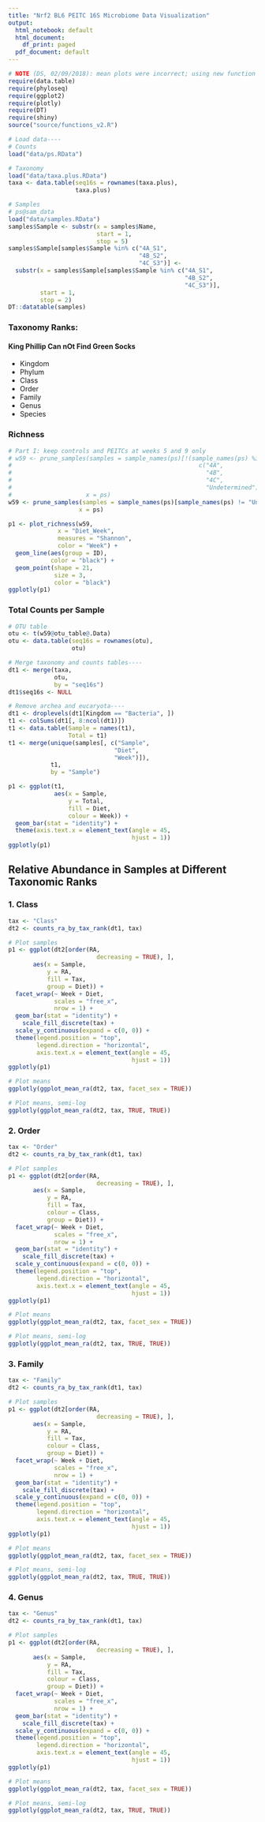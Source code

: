 ```yaml
---
title: "Nrf2 BL6 PEITC 16S Microbiome Data Visualization"
output:
  html_notebook: default
  html_document:
    df_print: paged
  pdf_document: default
---
```



```r
# NOTE (DS, 02/09/2018): mean plots were incorrect; using new function
require(data.table)
require(phyloseq)
require(ggplot2)
require(plotly)
require(DT)
require(shiny)
source("source/functions_v2.R")

# Load data----
# Counts
load("data/ps.RData")

# Taxonomy
load("data/taxa.plus.RData")
taxa <- data.table(seq16s = rownames(taxa.plus),
                   taxa.plus)

# Samples
# ps@sam_data
load("data/samples.RData")
samples$Sample <- substr(x = samples$Name,
                         start = 1,
                         stop = 5)
samples$Sample[samples$Sample %in% c("4A_S1",
                                     "4B_S2",
                                     "4C_S3")] <- 
  substr(x = samples$Sample[samples$Sample %in% c("4A_S1",
                                                  "4B_S2",
                                                  "4C_S3")],
         start = 1,
         stop = 2)
DT::datatable(samples)
```

### Taxonomy Ranks:
#### **K**ing **P**hillip **C**an n**O**t **F**ind **G**reen **S**ocks
* Kingdom                
* Phylum                    
* Class                   
* Order                   
* Family     
* Genus     
* Species  

### Richness
```r
# Part I: keep controls and PEITCs at weeks 5 and 9 only
# w59 <- prune_samples(samples = sample_names(ps)[!(sample_names(ps) %in%
#                                                     c("4A",
#                                                       "4B",
#                                                       "4C",
#                                                       "Undetermined"))], 
#                     x = ps)
w59 <- prune_samples(samples = sample_names(ps)[sample_names(ps) != "Undetermined"], 
                    x = ps)

p1 <- plot_richness(w59,
              x = "Diet_Week", 
              measures = "Shannon",
              color = "Week") +
  geom_line(aes(group = ID),
            color = "black") +
  geom_point(shape = 21,
             size = 3,
             color = "black")
ggplotly(p1)
```

### Total Counts per Sample
```r
# OTU table
otu <- t(w59@otu_table@.Data)
otu <- data.table(seq16s = rownames(otu),
                  otu)

# Merge taxonomy and counts tables----
dt1 <- merge(taxa,
             otu,
             by = "seq16s")
dt1$seq16s <- NULL

# Remove archea and eucaryota----
dt1 <- droplevels(dt1[Kingdom == "Bacteria", ])
t1 <- colSums(dt1[, 8:ncol(dt1)])
t1 <- data.table(Sample = names(t1),
                 Total = t1)
t1 <- merge(unique(samples[, c("Sample",
                              "Diet",
                              "Week")]),
            t1,
            by = "Sample")

p1 <- ggplot(t1,
             aes(x = Sample,
                 y = Total,
                 fill = Diet,
                 colour = Week)) +
  geom_bar(stat = "identity") +
  theme(axis.text.x = element_text(angle = 45,
                                   hjust = 1))
ggplotly(p1)
```

## Relative Abundance in Samples at Different Taxonomic Ranks
### 1. Class
```r
tax <- "Class"
dt2 <- counts_ra_by_tax_rank(dt1, tax)

# Plot samples
p1 <- ggplot(dt2[order(RA,
                         decreasing = TRUE), ],
       aes(x = Sample,
           y = RA,
           fill = Tax,
           group = Diet)) +
  facet_wrap(~ Week + Diet,
             scales = "free_x",
             nrow = 1) +
  geom_bar(stat = "identity") +
    scale_fill_discrete(tax) +
  scale_y_continuous(expand = c(0, 0)) +
  theme(legend.position = "top",
        legend.direction = "horizontal",
        axis.text.x = element_text(angle = 45,
                                   hjust = 1))
ggplotly(p1)
```

```r
# Plot means
ggplotly(ggplot_mean_ra(dt2, tax, facet_sex = TRUE))

# Plot means, semi-log
ggplotly(ggplot_mean_ra(dt2, tax, TRUE, TRUE))
```

### 2. Order
```r
tax <- "Order"
dt2 <- counts_ra_by_tax_rank(dt1, tax)

# Plot samples
p1 <- ggplot(dt2[order(RA,
                         decreasing = TRUE), ],
       aes(x = Sample,
           y = RA,
           fill = Tax,
           colour = Class,
           group = Diet)) +
  facet_wrap(~ Week + Diet,
             scales = "free_x",
             nrow = 1) +
  geom_bar(stat = "identity") +
    scale_fill_discrete(tax) +
  scale_y_continuous(expand = c(0, 0)) +
  theme(legend.position = "top",
        legend.direction = "horizontal",
        axis.text.x = element_text(angle = 45,
                                   hjust = 1))
ggplotly(p1)
```

```r
# Plot means
ggplotly(ggplot_mean_ra(dt2, tax, facet_sex = TRUE))

# Plot means, semi-log
ggplotly(ggplot_mean_ra(dt2, tax, TRUE, TRUE))
```

### 3. Family
```r
tax <- "Family"
dt2 <- counts_ra_by_tax_rank(dt1, tax)

# Plot samples
p1 <- ggplot(dt2[order(RA,
                         decreasing = TRUE), ],
       aes(x = Sample,
           y = RA,
           fill = Tax,
           colour = Class,
           group = Diet)) +
  facet_wrap(~ Week + Diet,
             scales = "free_x",
             nrow = 1) +
  geom_bar(stat = "identity") +
    scale_fill_discrete(tax) +
  scale_y_continuous(expand = c(0, 0)) +
  theme(legend.position = "top",
        legend.direction = "horizontal",
        axis.text.x = element_text(angle = 45,
                                   hjust = 1))
ggplotly(p1)


```

```r
# Plot means
ggplotly(ggplot_mean_ra(dt2, tax, facet_sex = TRUE))

# Plot means, semi-log
ggplotly(ggplot_mean_ra(dt2, tax, TRUE, TRUE))
```

### 4. Genus
```r
tax <- "Genus"
dt2 <- counts_ra_by_tax_rank(dt1, tax)

# Plot samples
p1 <- ggplot(dt2[order(RA,
                         decreasing = TRUE), ],
       aes(x = Sample,
           y = RA,
           fill = Tax,
           colour = Class,
           group = Diet)) +
  facet_wrap(~ Week + Diet,
             scales = "free_x",
             nrow = 1) +
  geom_bar(stat = "identity") +
    scale_fill_discrete(tax) +
  scale_y_continuous(expand = c(0, 0)) +
  theme(legend.position = "top",
        legend.direction = "horizontal",
        axis.text.x = element_text(angle = 45,
                                   hjust = 1))
ggplotly(p1)
```

```r
# Plot means
ggplotly(ggplot_mean_ra(dt2, tax, facet_sex = TRUE))

# Plot means, semi-log
ggplotly(ggplot_mean_ra(dt2, tax, TRUE, TRUE))
```